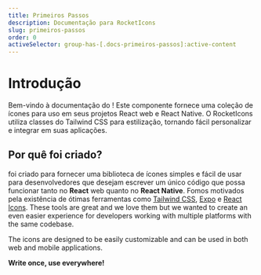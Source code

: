 ```yaml
---
title: Primeiros Passos
description: Documentação para RocketIcons
slug: primeiros-passos
order: 0
activeSelector: group-has-[.docs-primeiros-passos]:active-content
---
```



# Introdução

Bem-vindo à documentação do <RocketIconsText className="text-sky-500" />!
Este componente fornece uma coleção de ícones para uso em seus projetos React web e React Native. O RocketIcons utiliza classes do Tailwind CSS para estilização, tornando fácil personalizar e integrar em suas aplicações.


## Por quê foi criado?

<RocketIconsText className="text-slate-900 dark:text-white" /> foi criado para fornecer uma biblioteca de ícones simples e fácil de usar para desenvolvedores que desejam escrever um único código que possa funcionar tanto no **React** web quanto no **React Native**. Fomos motivados pela existência de ótimas ferramentas como [Tailwind CSS](https://tailwindcss.com/), [Expo](https://expo.dev/) e [React Icons](https://react-icons.github.io/react-icons/).
These tools are great and we love them but we wanted to create an even easier experience
 for developers working with multiple platforms with the same codebase.

The icons are designed to be easily customizable and can be used in both web
and mobile applications.

**Write once, use everywhere!**
<Installation />

<Configuration />

<Customization />

<Contributing />


